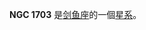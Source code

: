 {{NGCInfoBox|NGCID=NGC 1703|發現者=約翰·弗里德里希·威廉·赫歇爾|發現日期=1834年12月4日|其他編號=ESO 119-19,AM 0452-594,IRAS04521-5949|曆元=J2000.0|赤經=4時52分51.9秒
|赤緯=-59°44'34"|星座=剑鱼座|星體=星系|星等=11.2|表面亮度=13.2|藍等=12}}

'''NGC 1703''' 是[[剑鱼座|剑鱼座]]的一個[[星系|星系]]。

{{NGCReference|1703}}
{{Catalogs|NGC=1703}}